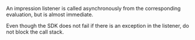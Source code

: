An impression listener is called asynchronously from the corresponding evaluation, but is almost immediate. 

Even though the SDK does not fail if there is an exception in the listener, do not block the call stack.